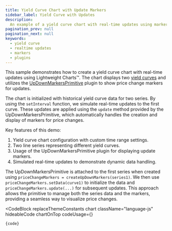 ```yaml
---
title: Yield Curve Chart with Update Markers
sidebar_label: Yield Curve with Updates
description:
  An example of a yield curve chart with real-time updates using markers
pagination_prev: null
pagination_next: null
keywords:
  - yield curve
  - realtime updates
  - markers
  - plugins
---
```


This sample demonstrates how to create a yield curve chart with real-time
updates using Lightweight Charts™. The chart displays two
[yield curves](/docs/next/chart-types#yield-curve-chart) and utilizes the
[UpDownMarkersPrimitive](/docs/next/api/functions/createUpDownMarkers) plugin
to show price change markers for updates.

The chart is initialized with historical yield curve data for two series. By
using the `setInterval` function, we simulate real-time updates to the first
curve. These updates are applied using the `update` method provided by the
UpDownMarkersPrimitive, which automatically handles the creation and display of
markers for price changes.

Key features of this demo:

1. Yield curve chart configuration with custom time range settings.
2. Two line series representing different yield curves.
3. Usage of the UpDownMarkersPrimitive plugin for displaying update markers.
4. Simulated real-time updates to demonstrate dynamic data handling.

The UpDownMarkersPrimitive is attached to the first series when created using
`priceChangeMarkers = createUpDownMarkers(series1)`. We then use
`priceChangeMarkers.setData(curve1)` to initialize the data and
`priceChangeMarkers.update(...)` for subsequent updates. This approach allows
the primitive to manage both the series data and the markers, providing a
seamless way to visualize price changes.


<CodeBlock
	replaceThemeConstants
	chart
	className="language-js"
	hideableCode
	chartOnTop
	codeUsage={<UsageGuidePartial />}
>
	{code}
</CodeBlock>
